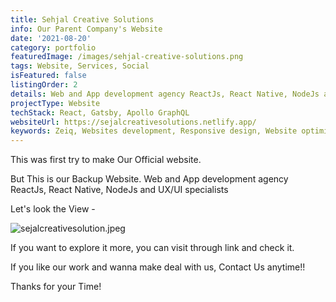```yaml
---
title: Sehjal Creative Solutions
info: Our Parent Company's Website
date: '2021-08-20'
category: portfolio
featuredImage: /images/sehjal-creative-solutions.png
tags: Website, Services, Social
isFeatured: false
listingOrder: 2
details: Web and App development agency ReactJs, React Native, NodeJs and UX/UI specialists.
projectType: Website
techStack: React, Gatsby, Apollo GraphQL
websiteUrl: https://sejalcreativesolutions.netlify.app/
keywords: Zeiq, Websites development, Responsive design, Website optimization, E-commerce development, Content management systems (CMS), Website security, Search engine optimization (SEO), JavaScript frameworks , React, Nextjs, Cloud hosting (e.g. AWS, Azure, Google Cloud)
---
```


This was first try to make Our Official website.

But This is our Backup Website.
Web and App development agency ReactJs, React Native, NodeJs and UX/UI specialists

Let's look the View -

![sejalcreativesolution.jpeg](../images/sejalcreativesolutions.jpeg)

If you want to explore it more, you can visit through link and check it.

If you like our work and wanna make deal with us, Contact Us anytime!!

Thanks for your Time!
